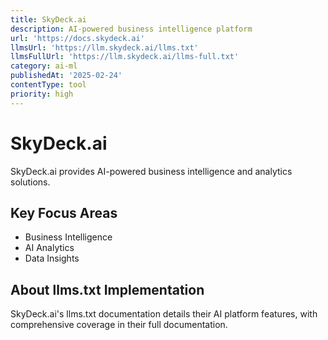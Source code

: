 ```yaml
---
title: SkyDeck.ai
description: AI-powered business intelligence platform
url: 'https://docs.skydeck.ai'
llmsUrl: 'https://llm.skydeck.ai/llms.txt'
llmsFullUrl: 'https://llm.skydeck.ai/llms-full.txt'
category: ai-ml
publishedAt: '2025-02-24'
contentType: tool
priority: high
---
```


# SkyDeck.ai

SkyDeck.ai provides AI-powered business intelligence and analytics solutions.

## Key Focus Areas

- Business Intelligence
- AI Analytics
- Data Insights

## About llms.txt Implementation

SkyDeck.ai's llms.txt documentation details their AI platform features, with comprehensive coverage in their full documentation.
